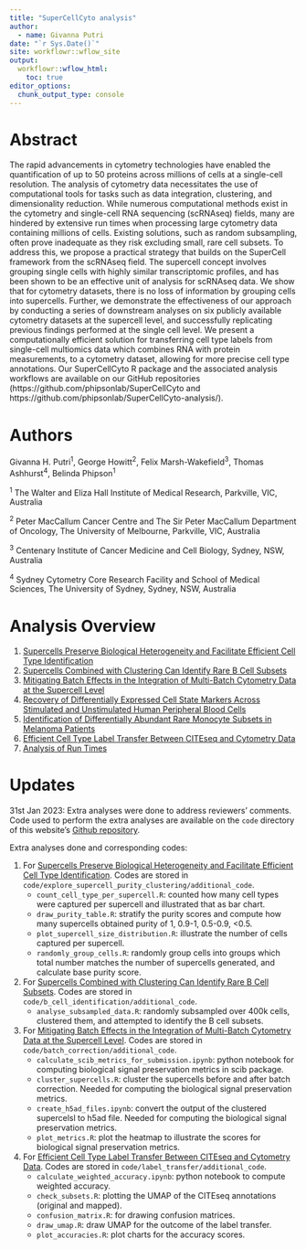 ```yaml
---
title: "SuperCellCyto analysis"
author:
  - name: Givanna Putri
date: "`r Sys.Date()`"
site: workflowr::wflow_site
output:
  workflowr::wflow_html:
    toc: true
editor_options:
  chunk_output_type: console
---
```


# Abstract {-}

The rapid advancements in cytometry technologies have enabled the quantification of up to 50 proteins across millions of cells at a single-cell resolution. The analysis of cytometry data necessitates the use of computational tools for tasks such as data integration, clustering, and dimensionality reduction. While numerous computational methods exist in the cytometry and single-cell RNA sequencing (scRNAseq) fields, many are hindered by extensive run times when processing large cytometry data containing millions of cells. Existing solutions, such as random subsampling, often prove inadequate as they risk excluding small, rare cell subsets. To address this, we propose a practical strategy that builds on the SuperCell framework from the scRNAseq field. The supercell concept involves grouping single cells with highly similar transcriptomic profiles, and has been shown to be an effective unit of analysis for scRNAseq data. We show that for cytometry datasets, there is no loss of information by grouping cells into supercells. Further, we demonstrate the effectiveness of our approach by conducting a series of downstream analyses on six publicly available cytometry datasets at the supercell level, and successfully replicating previous findings performed at the single cell level. We present a computationally efficient solution for transferring cell type labels from single-cell multiomics data which combines RNA with protein measurements, to a cytometry dataset, allowing for more precise cell type annotations. Our SuperCellCyto R package and the associated analysis workflows are available on our GitHub repositories (https://github.com/phipsonlab/SuperCellCyto and https://github.com/phipsonlab/SuperCellCyto-analysis/).

# Authors {-}

Givanna H. Putri^1^, George Howitt^2^, Felix Marsh-Wakefield^3^, Thomas Ashhurst^4^, Belinda Phipson^1^

^1^ The Walter and Eliza Hall Institute of Medical Research, Parkville, VIC, Australia

^2^ Peter MacCallum Cancer Centre and The Sir Peter MacCallum Department of Oncology, The University of Melbourne, Parkville, VIC, Australia

^3^ Centenary Institute of Cancer Medicine and Cell Biology, Sydney, NSW, Australia

^4^ Sydney Cytometry Core Research Facility and School of Medical Sciences, The University of Sydney, Sydney, NSW, Australia 

# Analysis Overview {-}
1. [Supercells Preserve Biological Heterogeneity and Facilitate Efficient Cell Type Identification](explore_supercell_purity_clustering.html)
2. [Supercells Combined with Clustering Can Identify Rare B Cell Subsets](b_cells_identification.html)
3. [Mitigating Batch Effects in the Integration of Multi-Batch Cytometry Data at the Supercell Level](batch_correction.html)
4. [Recovery of Differentially Expressed Cell State Markers Across Stimulated and Unstimulated Human Peripheral Blood Cells](de_test.html)
5. [Identification of Differentially Abundant Rare Monocyte Subsets in Melanoma Patients](da_test.html)
6. [Efficient Cell Type Label Transfer Between CITEseq and Cytometry Data](label_transfer.html)
7. [Analysis of Run Times](run_time.html)

# Updates

31st Jan 2023: Extra analyses were done to address reviewers' comments.
Code used to perform the extra analyses are available on the `code` directory
of this website's [Github repository](https://github.com/phipsonlab/SuperCellCyto-analysis/).

Extra analyses done and corresponding codes:

1. For [Supercells Preserve Biological Heterogeneity and Facilitate Efficient Cell Type Identification](explore_supercell_purity_clustering.html).
Codes are stored in `code/explore_supercell_purity_clustering/additional_code`.
    * `count_cell_type_per_supercell.R`: counted how many cell types were captured per supercell and illustrated that as bar chart.
    * `draw_purity_table.R`: stratify the purity scores and compute how many supercells obtained purity of 1, 0.9-1, 0.5-0.9, <0.5.
    * `plot_supercell_size_distribution.R`: illustrate the number of cells captured per supercell.
    * `randomly_group_cells.R`: randomly group cells into groups which total number matches the number of supercells generated, 
    and calculate base purity score.
2. For [Supercells Combined with Clustering Can Identify Rare B Cell Subsets](b_cells_identification.html).
Codes are stored in `code/b_cell_identification/additional_code`.
    * `analyse_subsampled_data.R`: randomly subsampled over 400k cells, clustered them, and attempted to identify the B cell subsets.
3. For [Mitigating Batch Effects in the Integration of Multi-Batch Cytometry Data at the Supercell Level](batch_correction.html).
Codes are stored in `code/batch_correction/additional_code`.
    * `calculate_scib_metrics_for_submission.ipynb`: python notebook for computing biological signal preservation metrics in scib package.
    * `cluster_supercells.R`: cluster the supercells before and after batch correction. Needed for computing the biological signal preservation metrics.
    * `create_h5ad_files.ipynb`: convert the output of the clustered supercelsl to h5ad file. Needed for computing the biological signal preservation metrics.
    * `plot_metrics.R`: plot the heatmap to illustrate the scores for biological signal preservation metrics.
4. For [Efficient Cell Type Label Transfer Between CITEseq and Cytometry Data](label_transfer.html).
Codes are stored in `code/label_transfer/additional_code`.
    * `calculate_weighted_accuracy.ipynb`: python notebook to compute weighted accuracy.
    * `check_subsets.R`: plotting the UMAP of the CITEseq annotations (original and mapped).
    * `confusion_matrix.R`: for drawing confusion matrices.
    * `draw_umap.R`: draw UMAP for the outcome of the label transfer.
    * `plot_accuracies.R`: plot charts for the accuracy scores.
    



